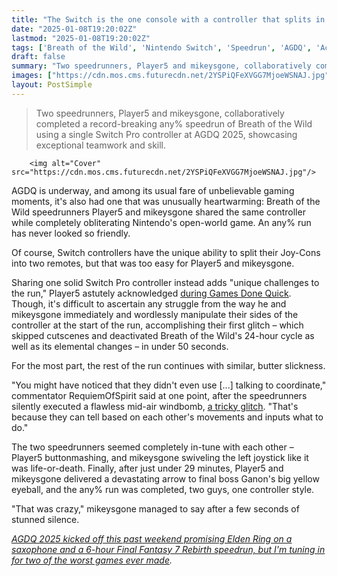 ```yaml
---
title: "The Switch is the one console with a controller that splits in two, but these AGDQ speedrunners still cuddled up to break Zelda: Breath of the Wild"
date: "2025-01-08T19:20:02Z"
lastmod: "2025-01-08T19:20:02Z"
tags: ['Breath of the Wild', 'Nintendo Switch', 'Speedrun', 'AGDQ', 'Action-Adventure']
draft: false
summary: "Two speedrunners, Player5 and mikeysgone, collaboratively completed a record-breaking any% speedrun of Breath of the Wild using a single Switch Pro controller at AGDQ 2025, showcasing exceptional teamwork and skill."
images: ["https://cdn.mos.cms.futurecdn.net/2YSPiQFeXVGG7MjoeWSNAJ.jpg"]
layout: PostSimple
---
```

> Two speedrunners, Player5 and mikeysgone, collaboratively completed a record-breaking any% speedrun of Breath of the Wild using a single Switch Pro controller at AGDQ 2025, showcasing exceptional teamwork and skill.


        <img alt="Cover" src="https://cdn.mos.cms.futurecdn.net/2YSPiQFeXVGG7MjoeWSNAJ.jpg"/>
        
AGDQ is underway, and among its usual fare of unbelievable gaming moments, it's also had one that was unusually heartwarming: Breath of the Wild speedrunners Player5 and mikeysgone shared the same controller while completely obliterating Nintendo's open-world game. An any% run has never looked so friendly. 

Of course, Switch controllers have the unique ability to split their Joy-Cons into two remotes, but that was too easy for Player5 and mikeysgone. 

Sharing one solid Switch Pro controller instead adds "unique challenges to the run," Player5 astutely acknowledged [<u>during Games Done Quick</u>](https://www.youtube.com/watch?v=27wvhVy3rJQ). Though, it's difficult to ascertain any struggle from the way he and mikeysgone immediately and wordlessly manipulate their sides of the controller at the start of the run, accomplishing their first glitch – which skipped cutscenes and deactivated Breath of the Wild's 24-hour cycle as well as its elemental changes – in under 50 seconds. 

For the most part, the rest of the run continues with similar, butter slickness.

"You might have noticed that they didn't even use [...] talking to coordinate," commentator RequiemOfSpirit said at one point, after the speedrunners silently executed a flawless mid-air windbomb, [<u>a tricky glitch</u>](https://www.reddit.com/r/Breath_of_the_Wild/comments/14g6te1/what_are_your_opinions_about_windbombing/). "That's because they can tell based on each other's movements and inputs what to do."

The two speedrunners seemed completely in-tune with each other – Player5 buttonmashing, and mikeysgone swiveling the left joystick like it was life-or-death. Finally, after just under 29 minutes, Player5 and mikeysgone delivered a devastating arrow to final boss Ganon's big yellow eyeball, and the any% run was completed, two guys, one controller style. 

"That was crazy," mikeysgone managed to say after a few seconds of stunned silence. 

[<u><em>AGDQ 2025 kicked off this past weekend promising Elden Ring on a saxophone and a 6-hour Final Fantasy 7 Rebirth speedrun, but I'm tuning in for two of the worst games ever made</em></u>](https://www.gamesradar.com/games/agdq-2025-kicks-off-this-weekend-promising-elden-ring-on-a-saxophone-and-a-6-hour-final-fantasy-7-rebirth-speedrun-but-im-tuning-in-for-two-of-the-worst-games-ever-made/)*.*
        